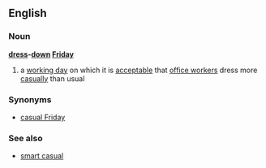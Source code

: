 ==English==
===Noun===
'''[[dress]]-[[down]] [[Friday]]'''
# a [[working day]] on which it is [[acceptable]] that [[office worker]]s dress more [[casually]] than usual
===Synonyms===
*[[casual Friday]]
===See also===
*[[smart casual]]